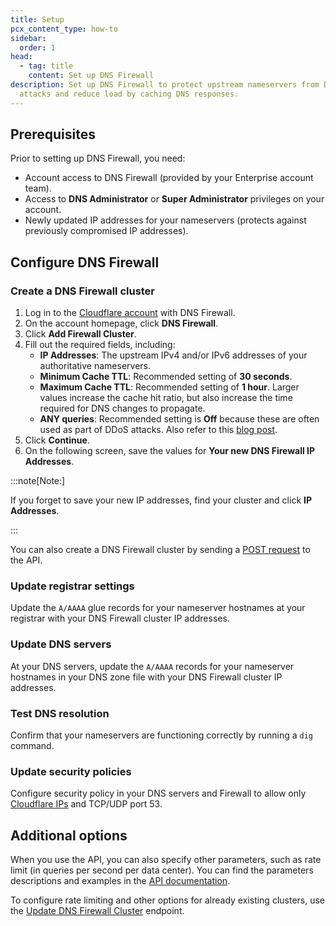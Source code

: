 ```yaml
---
title: Setup
pcx_content_type: how-to
sidebar:
  order: 1
head:
  - tag: title
    content: Set up DNS Firewall
description: Set up DNS Firewall to protect upstream nameservers from DDoS
  attacks and reduce load by caching DNS responses.
---
```



## Prerequisites

Prior to setting up DNS Firewall, you need:

- Account access to DNS Firewall (provided by your Enterprise account team).
- Access to **DNS Administrator** or **Super Administrator** privileges on your account.
- Newly updated IP addresses for your nameservers (protects against previously compromised IP addresses).

## Configure DNS Firewall

### Create a DNS Firewall cluster

<Tabs syncKey="dashPlusAPI"> <TabItem label="Dashboard">

1. Log in to the [Cloudflare account](https://dash.cloudflare.com) with DNS Firewall.
2. On the account homepage, click **DNS Firewall**.
3. Click **Add Firewall Cluster**.
4. Fill out the required fields, including:
   - **IP Addresses**: The upstream IPv4 and/or IPv6 addresses of your authoritative nameservers.
   - **Minimum Cache TTL**: Recommended setting of **30 seconds**.
   - **Maximum Cache TTL**: Recommended setting of **1 hour**. Larger values increase the cache hit ratio, but also increase the time required for DNS changes to propagate.
   - **ANY queries**: Recommended setting is **Off** because these are often used as part of DDoS attacks. Also refer to this [blog post](https://blog.cloudflare.com/rfc8482-saying-goodbye-to-any/).
5. Click **Continue**.
6. On the following screen, save the values for **Your new DNS Firewall IP Addresses**.

:::note[Note:]

If you forget to save your new IP addresses, find your cluster and click **IP Addresses**.

:::

</TabItem> <TabItem label="API">

You can also create a DNS Firewall cluster by sending a [POST request](/api/resources/dns/subresources/firewall/methods/create/) to the API.

</TabItem> </Tabs>

### Update registrar settings

Update the `A/AAAA` glue records for your nameserver hostnames at your registrar with your DNS Firewall cluster IP addresses.

### Update DNS servers

At your DNS servers, update the `A/AAAA` records for your nameserver hostnames in your DNS zone file with your DNS Firewall cluster IP addresses.

### Test DNS resolution

Confirm that your nameservers are functioning correctly by running a `dig` command.

### Update security policies

Configure security policy in your DNS servers and Firewall to allow only [Cloudflare IPs](https://cloudflare.com/ips) and TCP/UDP port 53.

## Additional options

When you use the API, you can also specify other parameters, such as rate limit (in queries per second per data center). You can find the parameters descriptions and examples in the [API documentation](/api/resources/dns/subresources/firewall/methods/create/).

To configure rate limiting and other options for already existing clusters, use the [Update DNS Firewall Cluster](/api/resources/dns/subresources/firewall/methods/edit/) endpoint.
